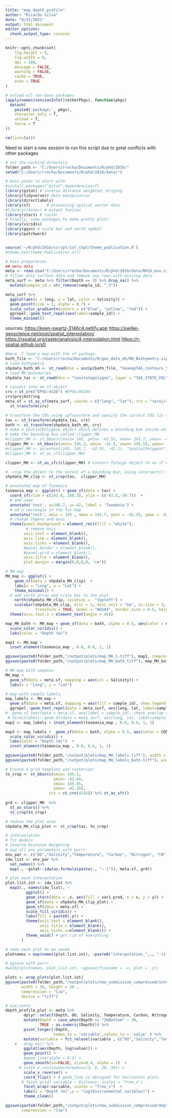 ```yaml
---
title: "map_depth_profile"
author: "Ricardo Silva"
date: "6/15/2021"
output: html_document
editor_options: 
  chunk_output_type: console
---
```


```r
knitr::opts_chunk$set(
	fig.height = 5,
	fig.width = 8,
	dpi = 180,
	message = FALSE,
	warning = FALSE,
	cache = TRUE,
	echo = TRUE
)
```

```r
# unload all non-base packages
lapply(names(sessionInfo()$otherPkgs), function(pkgs)
  detach(
    paste0('package:', pkgs),
    character.only = T,
    unload = T,
    force = T
))

rm(list=ls())
```

Need to start a new session to run this script due to gstat conflicts with other packages

```r
# set the working directory
folder_path <- "C:/Users/rrocha/Documents/R/phd/2016/"
setwd("C:/Users/rrocha/Documents/R/phd/2016/data/")

# main packs to start with
#install.packages("gstat",dependencies=T)
library(gstat) # inverse distance weighted, Kriging
library(tidyverse)# data manipulation
library(directlabels)
library(sf)       # processing spatial vector data
#library(raster) # extent funtion
library(stars) # raster
# Finally, some packages to make pretty plots
library(viridis)
library(ggsn) # scale bar and north symbol
library(patchwork)


source('~/R/phd/2016/script/1st_chpt/theme_publication.R')
#theme_set(theme_Publication_3())
```


```r
# Data preparation 
## meta data
meta <- read.csv("C:/Users/rrocha/Documents/R/phd/2016/data/MH16_env.csv", row.names = 1)
# filter only surface data and remove any rows with missing data
meta_surf <- meta %>% filter(Depth == 3) %>% drop_na() %>%
  mutate(sample_id = str_remove(sample_id, "_3"))

meta_surf %>% 
  ggplot(aes(x = long, y = lat, color = Salinity)) +
  geom_point(size = 3, alpha = 0.7) +
  scale_color_gradientn(colors = c("blue", "yellow", "red")) +
  ggrepel::geom_text_repel(aes(label=sample_id)) +
  theme_minimal()


```

sources:
<https://keen-swartz-3146c4.netlify.app>
<https://swilke-geoscience.net/post/spatial_interpolation/>
<https://rspatial.org/raster/analysis/4-interpolation.html>
<https://r-spatial.github.io/sf/>

```r
#Here, I load a map with the sf package.
bath_file <- "C:/Users/rrocha/Documents/R/geo_data_mh/MH_Bathymetry.zip"
# load bathymetry
shpdata_bath_mh <- st_read(dsn = unzip(bath_file, "SeamapTAS_contours_5mLine.shp"), layer = "SeamapTAS_contours_5mLine")
# load MH boundaries
shpdata_tas <- st_read(dsn = "tasstatepolygon", layer = "TAS_STATE_POLYGON_shp")

```


```r
# convert into an sf object
crs = st_crs("EPSG:4326") #EPSG:WGS84
crs$proj4string
meta.sf = st_as_sf(meta_surf, coords = c("long", "lat"), crs = "+proj=longlat +ellps=GRS80") %>%
  st_transform(crs)

# transform the CRS using spTransform and specify the correct CRS (in this case is EPSG:WGS84 (+proj=longlat +datum=WGS84))
tas <- st_transform(shpdata_tas, crs)
bath <- st_transform(shpdata_bath_mh, crs)
# make a SpatialPolygons object which defines a bounding box inside which to crop the world map polygons.
# make the bounding box called clipper_MH
#clipper_MH <- st_bbox(c(xmin= 145, ymin= -42.55, xmax= 145.7, ymax= -42.1),  crs = st_crs(4326))
clipper_MH <- st_bbox(c(xmin= 145.2, ymin= -42.5, xmax= 145.55, ymax= -42.15),  crs = st_crs(4326))
#clipper_MH <- as(extent(145, 145.7, -42.55, -42.1), "SpatialPolygons") # (min_longitude, max_longitude, min_latitude, max_latitude)
#clipper_MH <- st_as_sf(clipper_MH)

clipper_MH <- st_as_sfc(clipper_MH) # Convert foreign object to an sf object

#  crop the object to the extent of a bounding box, using intersect():
shpdata_MH_clip <- st_crop(tas,  clipper_MH)
```


```r
# annotated map of Tasmania
tasmania_map <- ggplot() + geom_sf(data = tas) +
  coord_sf(xlim = c(143.8, 148.3), ylim = c(-43.5,-39.7))  +
  # add name
  annotate('text', x=146.7, y=-42, label = 'Tasmania') + 
  # ad a rectangle in the Tas map 
  annotate("rect", xmin = 145 , xmax = 145.7, ymin = -42.55, ymax = -42.1, fill = NA, colour = 'red') +
  # change legens and axis
  theme(panel.background = element_rect(fill = "white"),
         # remove axis
        axis.text = element_blank(),
        axis.line = element_blank(),
        axis.ticks = element_blank(),
        #panel.border = element_blank(),
        #panel.grid = element_blank(),
        axis.title = element_blank(),
        plot.margin = margin(0,0,0,0, 'cm'))

# MH map
MH_map <- ggplot() + 
    geom_sf(data = shpdata_MH_clip)  + 
    labs(x = "Long", y = "Lat") +
    theme_minimal() +
  # add north arrow and scale bar to the plot
    north(shpdata_MH_clip, location =  "topleft") +
    scalebar(shpdata_MH_clip, dist = 5, dist_unit = "km", st.size = 3,
             transform = TRUE, model = "WGS84", border.size = 0.5, height = 0.01) +
  theme(axis.text.x = element_text(angle = 45))

map_MH_bath <- MH_map + geom_sf(data = bath, alpha = 0.5, aes(color = CONTOUR)) +
  scale_color_viridis() +
  labs(color = "Depth (m)")

map1 <- MH_map + 
  inset_element(tasmania_map , 0.6, 0.6, 1, 1) 

ggsave(paste0(folder_path,"/output/plots/map_MH_1.tiff"), map1, compression = "lzw")
ggsave(paste0(folder_path,"/output/plots/map_MH_bath.tiff"), map_MH_bath, compression = "lzw") #-> if it crashes the session, problem with ragg package. Please uninstall 

# MH map with samples
MH_map +  
  geom_sf(data = meta.sf, mapping = aes(col = Salinity)) +
  labs(x = "Long", y = "Lat")

# map with sample labels
map_labels <- MH_map + 
  geom_sf(data = meta.sf, mapping = aes(fill = sample_id), show.legend = F, alpha = 0.3, size = 1)  +
  ggrepel::geom_text_repel(data = meta_surf, aes(long, lat, label=sample_id), size = 4, box.padding = unit(0.01, "lines") ,segment.color = NA) 
#  geom_sf_text(data = meta.sf, aes(label = sample_id), check_overlap = T) +
 # directlabels::geom_dl(data = meta_surf, aes(long, lat, label=sample_id), method = list("top.bumpup", cex = .7, fontface = "bold", family = "Helvetica")) 
map2 <- map_labels + inset_element(tasmania_map , 0.6, 0.6, 1, 1) 

map3 <- map_labels +  geom_sf(data = bath, alpha = 0.5, aes(color = CONTOUR)) +
  scale_color_viridis() +
  labs(color = "Depth (m)")  + 
  inset_element(tasmania_map , 0.6, 0.6, 1, 1) 

ggsave(paste0(folder_path,"/output/plots/map_MH_labels.tiff"), width = 15, height = 10 , map2, compression = 'lzw')
ggsave(paste0(folder_path,"/output/plots/map_MH_labels_bath.tiff"), width = 15, height = 10 , map3, compression = 'lzw')
```


```r
# Create a grid template and rasterize:
to_crop <- st_bbox(c(xmin= 145.2, 
                     ymin= -42.44, 
                     xmax= 145.55, 
                     ymax= -42.15),  
                   crs = st_crs(4326)) %>% st_as_sfc() 
  
grd <- clipper_MH  %>% 
  st_as_stars() %>%
  st_crop(to_crop)

# reduce the plot area
shpdata_MH_clip_plot <- st_crop(tas, to_crop)

# interpolation
# fit models
# Inverse Distance Weighting
# map all env parameters with purrr
env_par <- c("DO","Salinity","Temperature", "Carbon", "Nitrogen", "CN", "TSSmean", "AOB_copies", "AOA_copies", "nosZ_copies", "Shannon_bac", "Chao1_bac") 
idw_list <- env_par %>% 
  set_names() %>%
  map(., ~gstat::idw(as.formula(paste(., "~ 1")), meta.sf, grd))

# plot each interpolation
plot.list.int <- idw_list %>% 
  map2(., names(idw_list), ~
         ggplot() +
         geom_stars(data = .x, aes(fill = var1.pred, x = x, y = y)) + 
         geom_sf(data = shpdata_MH_clip_plot) + 
         geom_sf(data = meta.sf) +
         scale_fill_viridis() +
         labs(fill = paste0(.y)) +
         theme(axis.text = element_blank(),
               axis.title = element_blank(),
               axis.ticks.x=element_blank()) +
         theme_void() # get rid of everything
       )

# name each plot to be saved
plotnames = map(names(plot.list.int), ~paste0("interpolation_",., ".tiff"))
```


```r
# ggsave with purrr
#walk2(plotnames, plot.list.int, ~ggsave(filename = .x, plot = .y))

plots <- wrap_plots(plot.list.int)
ggsave(paste0(folder_path,"/output/plots/new_submission_compressed/interpolation.tiff"), plots, 
       width = 16, height = 10 , 
       compression = "lzw",
       device = "tiff")

```


```r
# nutrients
depth_profile_plot <- meta %>% 
        dplyr::select(Depth, DO, Salinity, Temperature, Carbon, Nitrogen, CN, TSSmean, AOB_copies, AOA_copies, nosZ_copies, Shannon_bac, Chao1_bac) %>% 
        mutate(Depth = case_when(Depth == "2mBottom" ~ 30,
               TRUE ~ as.numeric(Depth))) %>%
        pivot_longer(!Depth, 
                     names_to = 'variable',values_to = 'value' ) %>%
        mutate(variable = fct_relevel(variable , c("DO","Salinity","Temperature", "Carbon", "Nitrogen", "CN", "TSSmean", "AOB_copies", "AOA_copies", "nosZ_copies"))) %>%
    #   drop_na() %>%
        ggplot(aes(Depth, log(value))) +
        geom_point() +
        #geom_line(alpha = 0.3) +
        geom_smooth(se=FALSE, size=0.4, alpha = 1)  +
      # scale_x_continuous(breaks=c(3, 8, 20, 30)) +
        scale_x_reverse() +
        coord_flip() + # geom_line is designed for horizontal plots
       # facet_grid( variable ~ Distance, scales = "free_x") 
        facet_wrap(~variable, scales = "free_x")  + 
        labs(x = "Depth (m)",y = "log(Environmental varibles)") +
        theme_clean()

ggsave(paste0(folder_path,"/output/plots/new_submission_compressed/depth_profile_plot.tiff"), depth_profile_plot,
       compression = "lzw")
```